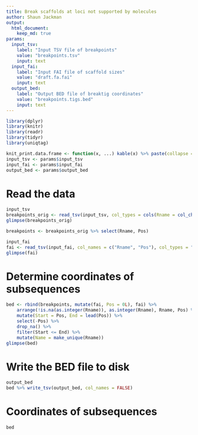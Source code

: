 ```yaml
---
title: Break scaffolds at loci not supported by molecules
author: Shaun Jackman
output:
  html_document:
    keep_md: true
params:
  input_tsv:
    label: "Input TSV file of breakpoints"
    value: "breakpoints.tsv"
    input: text
  input_fai:
    label: "Input FAI file of scaffold sizes"
    value: "draft.fa.fai"
    input: text
  output_bed:
    label: "Output BED file of breaktig coordinates"
    value: "breakpoints.tigs.bed"
    input: text
---
```


```r
library(dplyr)
library(knitr)
library(readr)
library(tidyr)
library(uniqtag)

knit_print.data.frame <- function(x, ...) kable(x) %>% paste(collapse = "\n") %>% asis_output
input_tsv <- params$input_tsv
input_fai <- params$input_fai
output_bed <- params$output_bed
```

# Read the data
```r
input_tsv
breakpoints_orig <- read_tsv(input_tsv, col_types = cols(Rname = col_character()))
glimpse(breakpoints_orig)

breakpoints <- breakpoints_orig %>% select(Rname, Pos)

input_fai
fai <- read_tsv(input_fai, col_names = c("Rname", "Pos"), col_types = "ci---")
glimpse(fai)
```

# Determine coordinates of subsequences
```r
bed <- rbind(breakpoints, mutate(fai, Pos = 0L), fai) %>%
	arrange(!is.na(as.integer(Rname)), as.integer(Rname), Rname, Pos) %>%
	mutate(Start = Pos, End = lead(Pos)) %>%
	select(-Pos) %>%
	drop_na() %>%
	filter(Start <= End) %>%
	mutate(Name = make_unique(Rname))
glimpse(bed)
```

# Write the BED file to disk
```r
output_bed
bed %>% write_tsv(output_bed, col_names = FALSE)
```

# Coordinates of subsequences
```r
bed
```
